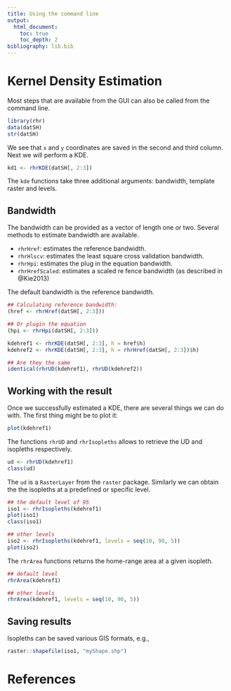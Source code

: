 ```yaml
---
title: Using the command line
output: 
  html_document:
    toc: true
    toc_depth: 2
bibliography: lib.bib
---
```


# Kernel Density Estimation

Most steps that are available from the GUI can also be called from the command line. 

```r
library(rhr)
data(datSH)
str(datSH)
```
We see that `x` and `y` coordinates are saved in the second and third column. Next we will perform a KDE.

```r
kd1 <- rhrKDE(datSH[, 2:3])
```


The `kde` functions take three additional arguments: bandwidth, template raster and levels. 

## Bandwidth
The bandwidth can be provided as a vector of length one or two. Several methods to estimate bandwidth are available.

- `rhrHref`: estimates the reference bandwidth.
- `rhrHlscv`: estimates the least square cross validation bandwidth.
- `rhrHpi`: estimates the plug in the equation bandwidth. 
- `rhrHrefScaled`: estimates a scaled re fence bandwidth (as described in @Kie2013)

The default bandwidth is the reference bandwidth.

```r
## Calculating reference bandwidth:
(href <- rhrHref(datSH[, 2:3]))

## Or plugin the equation
(hpi <- rhrHpi(datSH[, 2:3]))

kdehref1 <- rhrKDE(datSH[, 2:3], h = href$h)
kdehref2 <- rhrKDE(datSH[, 2:3], h = rhrHref(datSH[, 2:3])$h)

## Are they the same
identical(rhrUD(kdehref1), rhrUD(kdehref2))
```

## Working with the result

Once we successfully estimated a KDE, there are several things we can do with. The first thing might be to plot it:

```r
plot(kdehref1)
```

The functions `rhrUD` and `rhrIsopleths` allows to retrieve the UD and isopleths respectively. 
```r
ud <- rhrUD(kdehref1)
class(ud)
```
The `ud` is a `RasterLayer` from the `raster` package. Similarly we can obtain the the isopleths at a predefined or specific level.

```r
## the default level of 95
iso1 <- rhrIsopleths(kdehref1)
plot(iso1)
class(iso1)

## other levels
iso2 <- rhrIsopleths(kdehref1, levels = seq(10, 90, 5))
plot(iso2)
```
The `rhrArea` functions returns the home-range area at a given isopleth. 

```r
## default level
rhrArea(kdehref1)

## other levels
rhrArea(kdehref1, levels = seq(10, 90, 5))
```

## Saving results

Isopleths can be saved various GIS formats, e.g., 

```r
raster::shapefile(iso1, "myShape.shp")

```

# References








